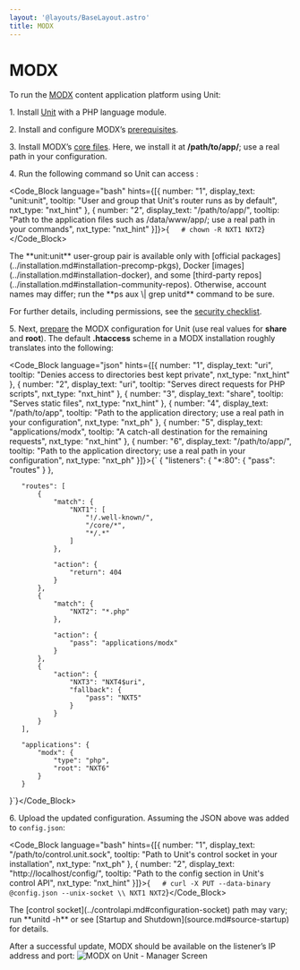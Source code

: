 ```yaml
---
layout: '@layouts/BaseLayout.astro'
title: MODX
---
```

# MODX

To run the [MODX](https://modx.com) content application platform using Unit:

1\. Install [Unit](../installation.md#installation-precomp-pkgs) with a PHP language module.

2\. Install and configure MODX’s [prerequisites](https://docs.modx.com/current/en/getting-started/server-requirements).

3\. Install MODX’s [core files](https://modx.com/download).  Here, we install it at **/path/to/app/**; use a real path in your configuration.

4\. Run the following command so Unit can access :

<Code_Block language="bash" hints={[{ number: "1", display_text: "unit:unit", tooltip: "User and group that Unit's router runs as by default", nxt_type: "nxt_hint" }, { number: "2", display_text: "/path/to/app/", tooltip: "Path to the application files such as /data/www/app/; use a real path in your commands", nxt_type: "nxt_hint" }]}>{`   # chown -R NXT1 NXT2`}</Code_Block>

<Note type="note">
The **unit:unit** user-group pair is available only with [official packages](../installation.md#installation-precomp-pkgs), Docker [images](../installation.md#installation-docker), and some [third-party repos](../installation.md#installation-community-repos). Otherwise, account names may differ; run the **ps aux \| grep unitd** command to be sure.
</Note>

For further details, including permissions, see the [security checklist](security.md#security-apps).

5\. Next, [prepare](../configuration.md#configuration-php) the MODX configuration for Unit (use real values for **share** and **root**).  The default **.htaccess** scheme in a MODX installation roughly translates into the following:

<Code_Block language="json" hints={[{ number: "1", display_text: "uri", tooltip: "Denies access to directories best kept private", nxt_type: "nxt_hint" }, { number: "2", display_text: "uri", tooltip: "Serves direct requests for PHP scripts", nxt_type: "nxt_hint" }, { number: "3", display_text: "share", tooltip: "Serves static files", nxt_type: "nxt_hint" }, { number: "4", display_text: "/path/to/app", tooltip: "Path to the application directory; use a real path in your configuration", nxt_type: "nxt_ph" }, { number: "5", display_text: "applications/modx", tooltip: "A catch-all destination for the remaining requests", nxt_type: "nxt_hint" }, { number: "6", display_text: "/path/to/app/", tooltip: "Path to the application directory; use a real path in your configuration", nxt_type: "nxt_ph" }]}>{`   {
       "listeners": {
           "*:80": {
               "pass": "routes"
           }
       },

       "routes": [
           {
               "match": {
                   "NXT1": [
                       "!/.well-known/",
                       "/core/*",
                       "*/.*"
                   ]
               },

               "action": {
                   "return": 404
               }
           },
           {
               "match": {
                   "NXT2": "*.php"
               },

               "action": {
                   "pass": "applications/modx"
               }
           },
           {
               "action": {
                   "NXT3": "NXT4$uri",
                   "fallback": {
                       "pass": "NXT5"
                   }
               }
           }
       ],

       "applications": {
           "modx": {
               "type": "php",
               "root": "NXT6"
           }
       }
   }`}</Code_Block>

6\. Upload the updated configuration.  Assuming the JSON above was added to `config.json`:

<Code_Block language="bash" hints={[{ number: "1", display_text: "/path/to/control.unit.sock", tooltip: "Path to Unit's control socket in your installation", nxt_type: "nxt_ph" }, { number: "2", display_text: "http://localhost/config/", tooltip: "Path to the config section in Unit's control API", nxt_type: "nxt_hint" }]}>{`   # curl -X PUT --data-binary @config.json --unix-socket \\
          NXT1 NXT2`}</Code_Block>

<Note type="note">
The [control socket](../controlapi.md#configuration-socket) path may vary; run **unitd -h** or see [Startup and Shutdown](source.md#source-startup) for details.
</Note>

After a successful update, MODX should be available on the listener’s IP address and port: ![MODX on Unit - Manager Screen](/images/modx.png)